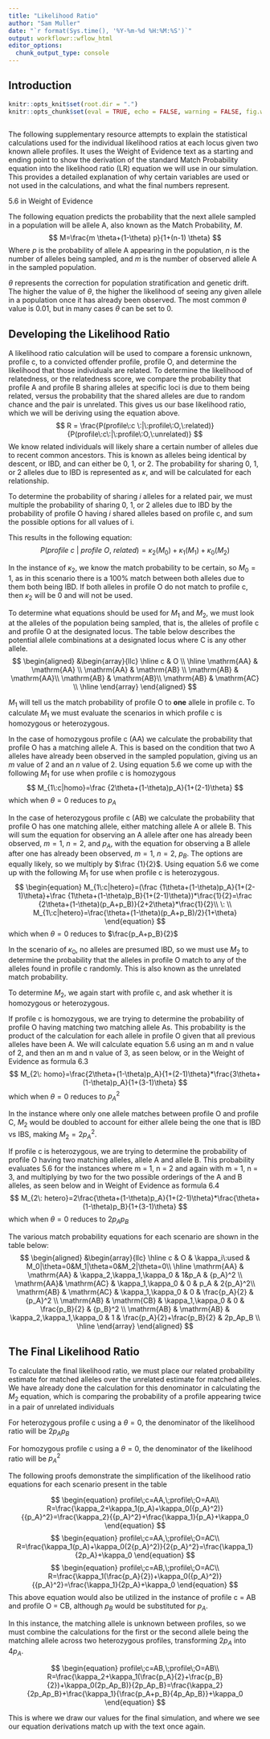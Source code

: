 ```yaml
---
title: "Likelihood Ratio"
author: "Sam Muller"
date: "`r format(Sys.time(), '%Y-%m-%d %H:%M:%S')`"
output: workflowr::wflow_html
editor_options:
  chunk_output_type: console
---
```


## Introduction

```r
knitr::opts_knit$set(root.dir = ".")
knitr::opts_chunk$set(eval = TRUE, echo = FALSE, warning = FALSE, fig.width = 7, fig.height = 6)
                      
```

The following supplementary resource attempts to explain the statistical calculations used for the individual likelihood ratios at each locus given two known allele profiles. It uses the Weight of Evidence text as a starting and ending point to show the derivation of the standard Match Probability equation into the likelihood ratio (LR) equation we will use in our simulation. This provides a detailed explanation of why certain variables are used or not used in the calculations, and what the final numbers represent. 


5.6 in Weight of Evidence 


The following equation predicts the probability that the next allele sampled in a population will be allele A, also known as the Match Probability, $M$. 
$$
M=\frac{m \theta+(1-\theta) p}{1+(n-1) \theta}
$$
Where $p$ is the probability of allele A appearing in the population, $n$ is the number of alleles being sampled, and $m$ is the number of observed allele A in the sampled population. 

$\theta$ represents the correction for population stratification and genetic drift. The higher the value of $\theta$, the higher the likelihood of seeing any given allele in a population once it has already been observed. The most common $\theta$ value is 0.01, but in many cases $\theta$ can be set to 0. 

## Developing the Likelihood Ratio

A likelihood ratio calculation will be used to compare a forensic unknown, profile c, to a convicted offender profile, profile O, and determine the likelihood that those individuals are related. 
To determine the likelihood of relatedness, or the relatedness score, we compare the probability that profile A and profile B sharing alleles at specific loci is due to them being related, versus the probability that the shared alleles are due to random chance and the pair is unrelated. 
This gives us our base likelihood ratio, which we will be deriving using the equation above.
$$
R = \frac{P(profile\:c \:|\:profile\:O,\:related)}{P(profile\:c\:|\:profile\:O,\:unrelated)}
$$
We know related individuals will likely share a certain number of alleles due to recent common ancestors. This is known as alleles being identical by descent, or IBD, and can either be 0, 1, or 2. The probability for sharing 0, 1, or 2 alleles due to IBD is represented as $\kappa$, and will be calculated for each relationship.

To determine the probability of sharing $i$ alleles for a related pair, we must multiple the probability of sharing 0, 1, or 2 alleles due to IBD by the probability of profile O having $i$ shared alleles based on profile c, and sum the possible options for all values of i. 

This results in the following equation:
$$
P(profile\:c\:|\:profile\:O,\:related)=\kappa_2(M_0)+\kappa_1(M_1)+\kappa_0(M_2)
$$

In the instance of $\kappa_2$, we know the match probability to be certain, so $M_0 = 1$, as in this scenario there is a 100% match between both alleles due to them both being IBD. If both alleles in profile O do not match to profile c, then $\kappa_2$ will be 0 and will not be used. 

To determine what equations should be used for $M_1$ and $M_2$, we must look at the alleles of the population being sampled, that is, the alleles of profile c and profile O at the designated locus. 
The table below describes the potential allele combinations at a designated locus where C is any other allele.
$$
\begin{aligned}
&\begin{array}{llc}
\hline c & O \\
\hline \mathrm{AA} & \mathrm{AA} \\
\mathrm{AA} & \mathrm{AB} \\
\mathrm{AB} & \mathrm{AA}\\
\mathrm{AB} & \mathrm{AB}\\
\mathrm{AB} & \mathrm{AC} \\
\hline
\end{array}
\end{aligned}
$$

$M_1$ will tell us the match probability of profile O to **one** allele in profile c. To calculate $M_1$ we must evaluate the scenarios in which profile c is homozygous or heterozygous. 

In the case of homozygous profile c (AA) we calculate the probability that profile O has a matching allele A. This is based on the condition that two A alleles have already been observed in the sampled population, giving us an $m$ value of 2 and an $n$ value of 2. Using equation 5.6 we come up with the following $M_1$ for use when profile c is homozygous
$$
M_{1\:c|homo}=\frac {2\theta+(1-\theta)p_A}{1+(2-1)\theta}
$$
which when $\theta = 0$ reduces to $p_A$

In the case of heterozygous profile c (AB) we calculate the probability that profile O has one matching allele, either matching allele A or allele B. This will sum the equation for observing an A allele after one has already been observed, $m = 1$, $n = 2$, and $p_A$, with the equation for observing a B allele after one has already been observed, $m = 1$, $n = 2$, $p_B$. The options are equally likely, so we multiply by $\frac {1}{2}$. Using equation 5.6 we come up with the following $M_1$ for use when profile c is heterozygous.  
$$
\begin{equation}
M_{1\:c|hetero}=(\frac {1\theta+(1-\theta)p_A}{1+(2-1)\theta}+\frac {1\theta+(1-\theta)p_B}{1+(2-1)\theta})*\frac{1}{2}=\frac {2\theta+(1-\theta)(p_A+p_B)}{2+2\theta}*\frac{1}{2}\\
\: \\
M_{1\:c|hetero}=\frac{\theta+(1-\theta)(p_A+p_B)/2}{1+\theta}
\end{equation}
$$
which when $\theta = 0$ reduces to $\frac{p_A+p_B}{2}$

In the scenario of $\kappa_0$, no alleles are presumed IBD, so we must use $M_2$ to determine the probability that the alleles in profile O match to any of the alleles found in profile c randomly. This is also known as the unrelated match probability. 

To determine $M_2$, we again start with profile c, and ask whether it is homozygous or heterozygous. 

If profile c is homozygous, we are trying to determine the probability of profile O having matching two matching allele As. This probability is the product of the calculation for each allele in profile O given that all previous alleles have been A. We will calculate equation 5.6 using an m and n value of 2, and then an m and n value of 3, as seen below, or in the Weight of Evidence as formula 6.3
$$
M_{2\: homo}=\frac{2\theta+(1-\theta)p_A}{1+(2-1)\theta}*\frac{3\theta+(1-\theta)p_A}{1+(3-1)\theta}
$$
which when $\theta = 0$ reduces to ${p_A}^2$

In the instance where only one allele matches between profile O and profile C, $M_2$ would be doubled to account for either allele being the one that is IBD vs IBS, making $M_2 = 2{p_A}^2$.

If profile c is heterozygous, we are trying to determine the probability of profile O having two matching alleles, allele A and allele B. This probability evaluates 5.6 for the instances where m = 1, n = 2 and again with m = 1, n = 3, and multiplying by two for the two possible orderings of the A and B alleles, as seen below and in Weight of Evidence as formula 6.4
$$
M_{2\: hetero}=2\frac{\theta+(1-\theta)p_A}{1+(2-1)\theta}*\frac{\theta+(1-\theta)p_B}{1+(3-1)\theta}
$$
which when $\theta = 0$ reduces to $2p_Ap_B$

The various match probability equations for each scenario are shown in the table below:
$$
\begin{aligned}
&\begin{array}{llc}
\hline c & O & \kappa_i\:used & M_0|\theta=0&M_1|\theta=0&M_2|\theta=0\\
\hline \mathrm{AA} & \mathrm{AA} & \kappa_2,\kappa_1,\kappa_0 & 1&p_A & {p_A}^2 \\
\mathrm{AA}& \mathrm{AC} & \kappa_1,\kappa_0 & 0 & p_A & 2{p_A}^2\\
\mathrm{AB} & \mathrm{AC} & \kappa_1,\kappa_0 & 0 & \frac{p_A}{2} & {p_A}^2 \\
\mathrm{AB} & \mathrm{CB} & \kappa_1,\kappa_0 & 0 & \frac{p_B}{2} & {p_B}^2 \\
\mathrm{AB} & \mathrm{AB} & \kappa_2,\kappa_1,\kappa_0 & 1 & \frac{p_A}{2}+\frac{p_B}{2} & 2p_Ap_B \\
\hline
\end{array}
\end{aligned}
$$

## The Final Likelihood Ratio

To calculate the final likelihood ratio, we must place our related probability estimate for matched alleles over the unrelated estimate for matched alleles.
We have already done the calculation for this denominator in calculating the $M_2$ equation, which is comparing the probability of a profile appearing twice in a pair of unrelated individuals

For heterozygous profile c using a $\theta=0$, the denominator of the likelihood ratio will be $2p_Ap_B$

For homozygous profile c using a $\theta=0$, the denominator of the likelihood ratio will be ${p_A}^2$

The following proofs demonstrate the simplification of the likelihood ratio equations for each scenario present in the table

$$
\begin{equation}
profile\;c=AA,\;profile\;O=AA\\
R=\frac{\kappa_2+\kappa_1(p_A)+\kappa_0({p_A}^2)}{{p_A}^2}=\frac{\kappa_2}{{p_A}^2}+\frac{\kappa_1}{p_A}+\kappa_0
\end{equation}
$$
$$
\begin{equation}
profile\;c=AA,\;profile\;O=AC\\
R=\frac{\kappa_1(p_A)+\kappa_0(2{p_A}^2)}{2{p_A}^2}=\frac{\kappa_1}{2p_A}+\kappa_0
\end{equation}
$$
$$
\begin{equation}
profile\;c=AB,\;profile\;O=AC\\
R=\frac{\kappa_1(\frac{p_A}{2})+\kappa_0({p_A}^2)}{{p_A}^2}=\frac{\kappa_1}{2p_A}+\kappa_0
\end{equation}
$$
This above equation would also be utilized in the instance of profile c = AB and profile O = CB, although $p_B$ would be substituted for $p_A$.

In this instance, the matching allele is unknown between profiles, so we must combine the calculations for the first or the second allele being the matching allele across two heterozygous profiles, transforming $2p_A$ into $4p_A$.

$$
\begin{equation}
profile\;c=AB,\;profile\;O=AB\\
R=\frac{\kappa_2+\kappa_1(\frac{p_A}{2}+\frac{p_B}{2})+\kappa_0(2p_Ap_B)}{2p_Ap_B}=\frac{\kappa_2}{2p_Ap_B}+\frac{\kappa_1}{\frac{p_A+p_B}{4p_Ap_B}}+\kappa_0
\end{equation}
$$

This is where we draw our values for the final simulation, and where we see our equation derivations match up with the text once again. 

